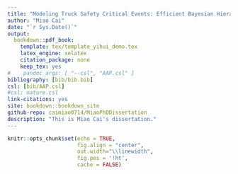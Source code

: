 --- 
title: "Modeling Truck Safety Critical Events: Efficient Bayesian Hierarchical Statistical and Reliability Models"
author: "Miao Cai"
date: "`r Sys.Date()`"
output: 
  bookdown::pdf_book:
    template: tex/template_yihui_demo.tex
    latex_engine: xelatex
    citation_package: none
    keep_tex: yes
#    pandoc_args: [ "--csl", "AAP.csl" ]
bibliography: [bib/bib.bib]
csl: [bib/AAP.csl]
#csl: nature.csl
link-citations: yes
site: bookdown::bookdown_site
github-repo: caimiao0714/MiaoPhDDissertation
description: "This is Miao Cai's dissertation."
---

```{r setup, include=FALSE}
knitr::opts_chunk$set(echo = TRUE, 
                      fig.align = "center", 
                      out.width="\\linewidth",
                      fig.pos = '!ht',
                      cache = FALSE)
```

